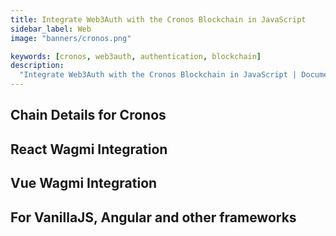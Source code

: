 ```yaml
---
title: Integrate Web3Auth with the Cronos Blockchain in JavaScript
sidebar_label: Web
image: "banners/cronos.png"

keywords: [cronos, web3auth, authentication, blockchain]
description:
  "Integrate Web3Auth with the Cronos Blockchain in JavaScript | Documentation - Web3Auth"
---
```



<SEO
  title="Integrate Web3Auth with the Cronos Blockchain in JavaScript"
  description="Integrate Web3Auth with the Cronos Blockchain in JavaScript | Documentation - Web3Auth"
  image="https://web3auth.io/docs/banners/cronos.png"
  slug="/connect-blockchain/evm/cronos/web"
/>

## Chain Details for Cronos

<ChainDetailsCronos />

## React Wagmi Integration

<ReactWagmiIntegration />

## Vue Wagmi Integration

<VueWagmiIntegration />

## For VanillaJS, Angular and other frameworks

<JsBlockchainMethods />
